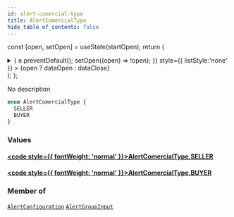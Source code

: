 ```yaml
---
id: alert-comercial-type
title: AlertComercialType
hide_table_of_contents: false
---
```






const [open, setOpen] = useState(startOpen);
return (
<details {...(open ? { open: true } : {})} className="details" style={{ border:'none', boxShadow:'none', background:'var(--ifm-background-color)' }}>
<summary
onClick={(e) => {
e.preventDefault();
setOpen((open) => !open);
}}
style={{ listStyle:'none' }} >
{open ? dataOpen : dataClose}
</summary>
{open && children}
</details>
);
};

No description

```graphql
enum AlertComercialType {
  SELLER
  BUYER
}
```

### Values

#### [<code style={{ fontWeight: 'normal' }}>AlertComercialType.<b>SELLER</b></code>](#)

>

#### [<code style={{ fontWeight: 'normal' }}>AlertComercialType.<b>BUYER</b></code>](#)

>

### Member of

[`AlertConfiguration`](/api/objects/alert-configuration) <Badge class="badge badge--secondary" text="object"/><Bullet />[`AlertGroupInput`](/api/inputs/alert-group-input) <Badge class="badge badge--secondary" text="input"/>
